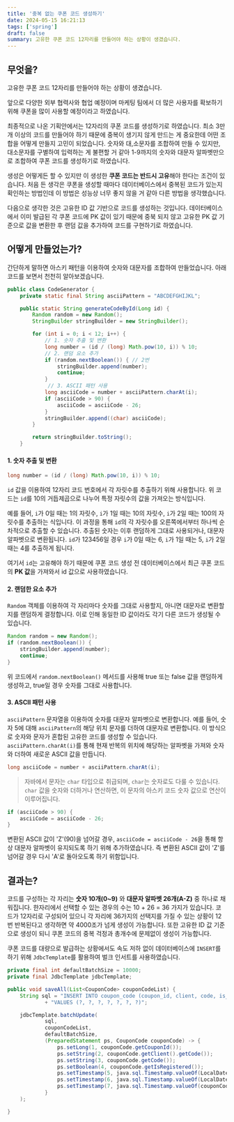 ```yaml
---
title: '중복 없는 쿠폰 코드 생성하기'
date: 2024-05-15 16:21:13
tags: ['spring']
draft: false
summary: 고유한 쿠폰 코드 12자리를 만들어야 하는 상황이 생겼습니다.
---
```


## 무엇을?

고유한 쿠폰 코드 12자리를 만들어야 하는 상황이 생겼습니다.

앞으로 다양한 외부 협력사와 협업 예정이며 마케팅 팀에서 더 많은 사용자를 확보하기 위해 쿠폰을 많이 사용할 예정이라고 하였습니다.

최종적으로 나온 기획안에서는 12자리의 쿠폰 코드를 생성하기로 하였습니다. 최소 3만개 이상의 코드를 만들어야 하기 때문에 중복이 생기지 않게 만드는 게 중요한데 어떤 조합을 어떻게 만들지 고민이 되었습니다. 숫자와 대,소문자를 조합하여 만들 수 있지만, 대소문자를 구별하여 입력하는 게 불편할 거 같아 1-9까지의 숫자와 대문자 알파벳만으로 조합하여 쿠폰 코드를 생성하기로 하였습니다.

생성은 어떻게든 할 수 있지만 이 생성한 **쿠폰 코드는 반드시 고유**해야 한다는 조건이 있습니다. 처음 든 생각은 쿠폰을 생성할 때마다 데이터베이스에서 중복된 코드가 있는지 확인하는 방법인데 이 방법은 성능상 너무 좋지 않을 거 같아 다른 방법을 생각했습니다.

다음으로 생각한 것은 고유한 ID 값 기반으로 코드를 생성하는 것입니다. 데이터베이스에서 이미 발급된 각 쿠폰 코드에 PK 값이 있기 때문에 중북 되지 않고 고유한 PK 값 기준으로 값을 변환한 후 랜덤 값을 추가하여 코드를 구현하기로 하였습니다.

## 어떻게 만들었는가?

간단하게 말하면 아스키 패턴을 이용하여 숫자와 대문자를 조합하여 만들었습니다.
아래 코드를 보면서 천천히 알아보겠습니다.

```java
public class CodeGenerator {
    private static final String asciiPattern = "ABCDEFGHIJKL";

    public static String generateCodeById(Long id) {
        Random random = new Random();
        StringBuilder stringBuilder = new StringBuilder();

        for (int i = 0; i < 12; i++) {
	        // 1. 숫자 추출 및 변환
            long number = (id / (long) Math.pow(10, i)) % 10;
            // 2. 랜덤 요소 추가
            if (random.nextBoolean()) { // 2번
                stringBuilder.append(number);
                continue;
            }
			 // 3. ASCII 패턴 사용
            long asciiCode = number + asciiPattern.charAt(i);
            if (asciiCode > 90) {
                asciiCode = asciiCode - 26;
            }
            stringBuilder.append((char) asciiCode);
        }

        return stringBuilder.toString();
    }
```

#### 1. 숫자 추출 및 변환

```java
long number = (id / (long) Math.pow(10, i)) % 10;
```

`id` 값을 이용하여 12자리 코드 번호에서 각 자릿수를 추출하기 위해 사용합니다. 위 코드는 `id`를 10의 거듭제곱으로 나누어 특정 자릿수의 값을 가져오는 방식입니다.

예를 들어, `i`가 0일 때는 1의 자릿수, `i`가 1일 때는 10의 자릿수, `i`가 2일 때는 100의 자릿수를 추출하는 식입니다. 이 과정을 통해 `id`의 각 자릿수를 오른쪽에서부터 하나씩 순차적으로 추출할 수 있습니다. 추출된 숫자는 이후 랜덤하게 그대로 사용되거나, 대문자 알파벳으로 변환됩니다. `id`가 123456일 경우 `i`가 0일 때는 6, `i`가 1일 때는 5, `i`가 2일 때는 4를 추출하게 됩니다.

여기서 `id`는 고유해야 하기 때문에 쿠폰 코드 생성 전 데이터베이스에서 최근 쿠폰 코드의 **PK 값**을 가져와서 id 값으로 사용하였습니다.

#### 2. 랜덤한 요소 추가

`Random` 객체를 이용하여 각 자리마다 숫자를 그대로 사용할지, 아니면 대문자로 변환할지를 랜덤하게 결정합니다. 이로 인해 동일한 ID 값이라도 각기 다른 코드가 생성될 수 있습니다.

```java
Random random = new Random();
if (random.nextBoolean()) {
    stringBuilder.append(number);
    continue;
}
```

위 코드에서 `random.nextBoolean()` 메서드를 사용해 true 또는 false 값을 랜덤하게 생성하고, true일 경우 숫자를 그대로 사용합니다.

#### 3. ASCII 패턴 사용

`asciiPattern` 문자열을 이용하여 숫자를 대문자 알파벳으로 변환합니다. 예를 들어, 숫자 5에 대해 `asciiPattern`의 해당 위치 문자를 더하여 대문자로 변환합니다. 이 방식으로 숫자와 문자가 혼합된 고유한 코드를 생성할 수 있습니다. `asciiPattern.charAt(i)`를 통해 현재 반복의 위치에 해당하는 알파벳을 가져와 숫자와 더하여 새로운 ASCII 값을 만듭니다.

```java
long asciiCode = number + asciiPattern.charAt(i);
```

> 자바에서 문자는 `char` 타입으로 취급되며, `char`는 숫자로도 다룰 수 있습니다. `char` 값을 숫자와 더하거나 연산하면, 이 문자의 아스키 코드 숫자 값으로 연산이 이루어집니다.

```java
if (asciiCode > 90) {
    asciiCode = asciiCode - 26;
}
```

변환된 ASCII 값이 'Z'(90)을 넘어갈 경우, `asciiCode = asciiCode - 26`을 통해 항상 대문자 알파벳이 유지되도록 하기 위해 추가하였습니다. 즉 변환된 ASCII 값이 'Z'를 넘어갈 경우 다시 'A'로 돌아오도록 하기 위함입니다.

## 결과는?

코드를 구성하는 각 자리는 **숫자 10개(0~9)** 와 **대문자 알파벳 26개(A-Z)** 중 하나로 채워집니다. 한자리에서 선택할 수 있는 경우의 수는 10 + 26 = 36 가지가 있습니다. 코드가 12자리로 구성되어 있으니 각 자리에 36가지의 선택지를 가질 수 있는 상황이 12번 반복된다고 생각하면 약 4000조가 넘게 생성이 가능합니다. 또한 고유한 ID 값 기준으로 생성이 되니 쿠폰 코드의 중복 걱정과 총개수에 문제없이 생성이 가능합니다.

쿠폰 코드를 대량으로 발급하는 상황에서도 속도 저하 없이 데이터베이스에 `INSERT`를 하기 위해 `JdbcTemplate`를 활용하여 벌크 인서트를 사용하였습니다.

```java
private final int defaultBatchSize = 10000;
private final JdbcTemplate jdbcTemplate;

public void saveAll(List<CouponCode> couponCodeList) {
    String sql = "INSERT INTO coupon_code (coupon_id, client, code, is_registered, created_at, updated_at, expired_at) "
            + "VALUES (?, ?, ?, ?, ?, ?, ?)";

    jdbcTemplate.batchUpdate(
            sql,
            couponCodeList,
            defaultBatchSize,
            (PreparedStatement ps, CouponCode couponCode) -> {
                ps.setLong(1, couponCode.getCouponId());
                ps.setString(2, couponCode.getClient().getCode());
                ps.setString(3, couponCode.getCode());
                ps.setBoolean(4, couponCode.getIsRegistered());
                ps.setTimestamp(5, java.sql.Timestamp.valueOf(LocalDateTime.now(ZoneId.of("Asia/Seoul"))));
                ps.setTimestamp(6, java.sql.Timestamp.valueOf(LocalDateTime.now(ZoneId.of("Asia/Seoul"))));
                ps.setTimestamp(7, java.sql.Timestamp.valueOf(couponCode.getExpiredAt()));
            }
    );

}
```
